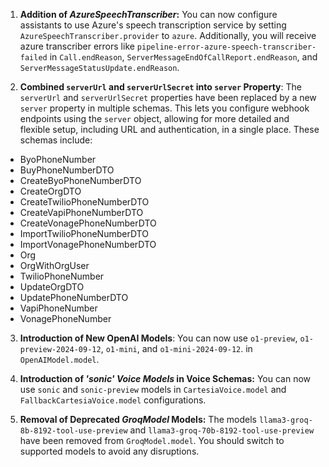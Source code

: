 1. **Addition of *AzureSpeechTranscriber*:**
 You can now configure assistants to use Azure's speech transcription service by setting 
`AzureSpeechTranscriber.provider` to `azure`. Additionally, you will receive azure transcriber errors like `pipeline-error-azure-speech-transcriber-failed` in `Call.endReason`, `ServerMessageEndOfCallReport.endReason`, and `ServerMessageStatusUpdate.endReason`. 

2. **Combined `serverUrl` and  `serverUrlSecret`  into `server` Property**:
 The `serverUrl` and `serverUrlSecret` properties have been replaced by a new `server` property in multiple schemas. This lets you configure webhook endpoints using the `server` object, allowing for more detailed and flexible setup, including URL and authentication, in a single place. These schemas include:
- ByoPhoneNumber
- BuyPhoneNumberDTO
- CreateByoPhoneNumberDTO
- CreateOrgDTO
- CreateTwilioPhoneNumberDTO
- CreateVapiPhoneNumberDTO
- CreateVonagePhoneNumberDTO
- ImportTwilioPhoneNumberDTO
- ImportVonagePhoneNumberDTO
- Org
- OrgWithOrgUser
- TwilioPhoneNumber
- UpdateOrgDTO
- UpdatePhoneNumberDTO
- VapiPhoneNumber
- VonagePhoneNumber

3. **Introduction of New OpenAI Models**:
You can now use `o1-preview`, `o1-preview-2024-09-12`, `o1-mini`, and `o1-mini-2024-09-12`. in `OpenAIModel.model`.

4. **Introduction of *'sonic' Voice Models* in Voice Schemas:**
 You can now use `sonic` and `sonic-preview` models in `CartesiaVoice.model` and `FallbackCartesiaVoice.model` configurations.

5. **Removal of Deprecated *GroqModel* Models:**
 The models `llama3-groq-8b-8192-tool-use-preview` and `llama3-groq-70b-8192-tool-use-preview` have been removed from `GroqModel.model`. You should switch to supported models to avoid any disruptions.
